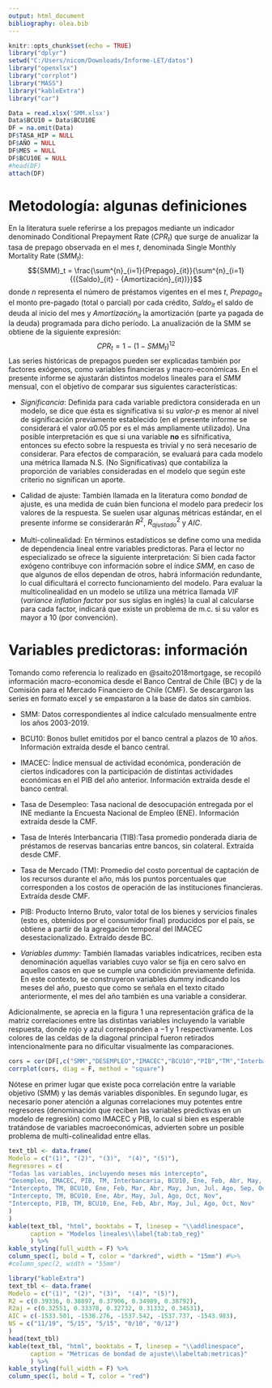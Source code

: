 ```yaml
---
output: html_document
bibliography: olea.bib  
---
```

```r
knitr::opts_chunk$set(echo = TRUE)
library("dplyr")    
setwd("C:/Users/nicom/Downloads/Informe-LET/datos")
library("openxlsx")
library("corrplot")
library("MASS")
library("kableExtra")
library("car")

Data = read.xlsx('SMM.xlsx')
Data$BCU10 = Data$BCU10E
DF = na.omit(Data)
DF$TASA_HIP = NULL
DF$AÑO = NULL
DF$MES = NULL
DF$BCU10E = NULL
#head(DF)
attach(DF)
```

# Metodología: algunas definiciones

En la literatura suele referirse a los prepagos mediante un indicador denominado
Conditional Prepayment Rate (${CPR}_t$) que surge de anualizar\footnote{Se realizan los cálculos asumiendo que la cantidad obtenida en el mes observado será constante para todos los meses del año.} la tasa de prepago observada en el mes $t$, denominada Single Monthly Mortality Rate (${SMM}_t$):
$${SMM}_t = \frac{\sum^{n}_{i=1}{Prepago}_{it}}{\sum^{n}_{i=1}{({Saldo}_{it} - {Amortización}_{it})}}$$
donde $n$ representa el número de préstamos vigentes en el mes $t$, ${Prepago}_{it}$ el
monto pre-pagado (total o parcial) por cada crédito, ${Saldo}_{it}$ el saldo de deuda al
inicio del mes y ${Amortización}_{it}$ la amortización (parte ya pagada de la deuda) programada para dicho período. La anualización de la SMM se obtiene de la siguiente expresión:
$${CPR}_t = 1 - (1-{SMM}_t)^{12}$$
Las series históricas de prepagos pueden ser explicadas también por factores exógenos, como variables financieras y macro-económicas. En el presente informe se ajustarán distintos modelos lineales para el $SMM$ mensual, con el objetivo de comparar sus siguientes características:

+ *Significancia*: Definida para cada variable predictora considerada en un modelo, se dice que ésta es significativa si su *valor-p* es menor al nivel de significación previamente establecido (en el presente informe se considerará el valor $\alpha 0.05$ por es el más ampliamente utilizado). Una posible interpretación es que si una variable **no** es sifnificativa, entonces su efecto sobre la respuesta es trivial y no será necesario de considerar. Para efectos de comparación, se evaluará para cada modelo una métrica llamada N.S. (No Significativas) que contabiliza la proporción de variables consideradas en el modelo que según este criterio no significan un aporte.

+ Calidad de ajuste: También llamada en la literatura como *bondad* de ajuste, es una medida de cuán bien funciona el modelo para predecir los valores de la respuesta. Se suelen usar algunas métricas estándar, en el presente informe se considerarán $R^2$, $R^2_{ajustado}$ y $AIC$.

+ Multi-colinealidad: En términos estadísticos se define como una medida de dependencia lineal entre variables predictoras. Para el lector no especializado se ofrece la siguiente interpretación: Si bien cada factor exógeno contribuye con información sobre el índice $SMM$, en caso de que algunos de ellos dependan de otros, habrá información redundante, lo cual dificultará el correcto funcionamiento del modelo. Para evaluar la multicolinealidad en un modelo se utiliza una métrica llamada $VIF$ (*variance inflation factor* por sus siglas en inglés) la cual al calcularse para cada factor, indicará que existe un problema de m.c. si su valor es mayor a $10$ (por convención).


# Variables predictoras: información
Tomando como referencia lo realizado en @saito2018mortgage, se recopiló información macro-economica desde el Banco Central de Chile (BC)\footnote{https://www.bcentral.cl} y de la Comisión para el Mercado Financiero de Chile (CMF)\footnote{ http://www.cmfchile.cl}. Se descargaron las series en formato excel y se empastaron a la base de datos sin cambios.

+ SMM: Datos correspondientes al índice calculado mensualmente entre los años 2003-2019.

+ BCU10: Bonos bullet emitidos por el banco central a plazos de 10 años. Información extraída desde el banco central.
    
+ IMACEC: Índice mensual de actividad económica, ponderación de ciertos indicadores con la participación de distintas actividades económicas en el PIB del año anterior. Información extraída desde el banco central.
    
+ Tasa de Desempleo: Tasa nacional de desocupación entregada por el INE mediante la Encuesta Nacional de Empleo (ENE). Información extraída desde la CMF.
    
+ Tasa de Interés Interbancaria (TIB):Tasa promedio ponderada diaria de préstamos de reservas bancarias entre bancos, sin colateral. Extraída desde CMF.
    
+ Tasa de Mercado (TM): Promedio del costo porcentual de captación de los recursos durante el año, más los puntos porcentuales que corresponden a los costos de operación de las instituciones financieras. Extraída desde CMF.
    
+ PIB: Producto Interno Bruto, valor total de los bienes y servicios finales (esto es, obtenidos por el consumidor final) producidos por el país, se obtiene a partir de la agregación temporal del IMACEC desestacionalizado. Extraído desde BC.

+ *Variables dummy*: También llamadas variables indicatrices, reciben esta denominación aquellas variables cuyo valor se fija en cero salvo en aquellos casos en que se cumple una condición previamente definida. En este contexto, se construyeron variables dummy indicando los meses del año, puesto que como se señala en el texto citado anteriormente, el mes del año también es una variable a considerar.

Adicionalmente, se aprecia en la figura 1 una representación gráfica de la matriz correlaciones entre las distintas variables incluyendo la variable respuesta, donde rojo y azul corresponden a $-1$ y $1$ respectivamente. Los colores de las celdas de la diagonal principal fueron retirados intencionalmente para no dificultar visualmente las comparaciones.
```r
cors = cor(DF[,c("SMM","DESEMPLEO","IMACEC","BCU10","PIB","TM","Interbancaria")])
corrplot(cors, diag = F, method = "square")
```
Nótese en primer lugar que existe poca correlación entre la variable objetivo (SMM) y las demás variables disponibles. En segundo lugar, es necesario poner atención a algunas correlaciones muy potentes entre regresores (denominación que reciben las variables predictivas en un modelo de regresión) como IMACEC y PIB, lo cual si bien es esperable tratándose de variables macroeconómicas, advierten sobre un posible problema de multi-colinealidad entre ellas.
```r
text_tbl <- data.frame(
Modelo = c("(1)", "(2)", "(3)",  "(4)", "(5)"),
Regresores = c(
"Todas las variables, incluyendo meses más intercepto",
"Desempleo, IMACEC, PIB, TM, Interbancaria, BCU10, Ene, Feb, Abr, May, Jul, Ago, Oct, Nov",
"Intercepto, TM, BCU10, Ene, Feb, Mar, Abr, May, Jun, Jul, Ago, Sep, Oct, Nov, Dic",
"Intercepto, TM, BCU10, Ene, Abr, May, Jul, Ago, Oct, Nov",
"Intercepto, PIB, TM, BCU10, Ene, Feb, Abr, May, Jul, Ago, Oct, Nov"
)
)
kable(text_tbl, "html", booktabs = T, linesep = "\\addlinespace", 
      caption = "Modelos lineales\\label{tab:tab_reg}"
      ) %>%
kable_styling(full_width = F) %>%
column_spec(1, bold = T, color = "darkred", width = "15mm") #%>%
#column_spec(2, width = "55mm")

```

```r
library("kableExtra")
text_tbl <- data.frame(
Modelo = c("(1)", "(2)", "(3)",  "(4)", "(5)"),
R2 = c(0.39336, 0.38897, 0.37906, 0.34989, 0.38792),
R2aj = c(0.32551, 0.33378, 0.32732, 0.31332, 0.34531),
AIC = c(-1533.501, -1538.276, -1537.542, -1537.737, -1543.983),
NS = c("11/19", "5/15", "5/15", "0/10", "0/12")
)
head(text_tbl)
kable(text_tbl, "html", booktabs = T, linesep = "\\addlinespace",
      caption = "Métricas de bondad de ajuste\\labeltab:metricas}"
      ) %>%
kable_styling(full_width = F) %>%
column_spec(1, bold = T, color = "red")

```